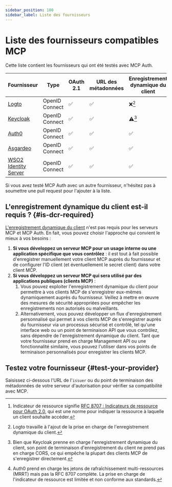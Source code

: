 ```yaml
---
sidebar_position: 100
sidebar_label: Liste des fournisseurs
---
```



# Liste des fournisseurs compatibles MCP

Cette liste contient les fournisseurs qui ont été testés avec MCP Auth.

| Fournisseur                                               | Type           | OAuth 2.1 | URL des métadonnées | Enregistrement dynamique du client | Indicateur de ressource[^1] |
| --------------------------------------------------------- | -------------- | --------- | ------------------- | ----------------------------------- | --------------------------- |
| [Logto](https://logto.io)                                 | OpenID Connect | ✅        | ✅                  | ❌[^2]                              | ✅                          |
| [Keycloak](https://www.keycloak.org)                      | OpenID Connect | ✅        | ✅                  | ⚠️[^3]                              | ❌                          |
| [Auth0](https://www.auth0.com)                            | OpenID Connect | ✅        | ✅                  | ✅                                  | ⚠️[^4]                      |
| [Asgardeo](https://wso2.com/asgardeo)                     | OpenID Connect | ✅        | ✅                  | ✅                                  | ❌                          |
| [WSO2 Identity Server](https://wso2.com/identity-server/) | OpenID Connect | ✅        | ✅                  | ✅                                  | ❌                          |

Si vous avez testé MCP Auth avec un autre fournisseur, n'hésitez pas à soumettre une pull request pour l'ajouter à la liste.

[^1]: Indicateur de ressource signifie [RFC 8707 : Indicateurs de ressource pour OAuth 2.0](https://datatracker.ietf.org/doc/html/rfc8707), qui est une norme pour indiquer la ressource à laquelle un client souhaite accéder.

[^2]: Logto travaille à l'ajout de la prise en charge de l'enregistrement dynamique du client.

[^3]: Bien que Keycloak prenne en charge l'enregistrement dynamique du client, son point de terminaison d'enregistrement du client ne prend pas en charge CORS, ce qui empêche la plupart des clients MCP de s'enregistrer directement.

[^4]: Auth0 prend en charge les jetons de rafraîchissement multi-ressources (MRRT) mais pas la RFC 8707 complète. La prise en charge de l'indicateur de ressource est limitée et non conforme aux standards.

## L'enregistrement dynamique du client est-il requis ? \{#is-dcr-required}

[L'enregistrement dynamique du client](https://datatracker.ietf.org/doc/html/rfc7591) n'est pas requis pour les serveurs MCP et MCP Auth. En fait, vous pouvez choisir l'approche qui convient le mieux à vos besoins :

1. **Si vous développez un serveur MCP pour un usage interne ou une application spécifique que vous contrôlez** : il est tout à fait possible d'enregistrer manuellement votre client MCP auprès du fournisseur et de configurer l'ID client (et éventuellement le secret client) dans votre client MCP.
2. **Si vous développez un serveur MCP qui sera utilisé par des applications publiques (clients MCP)** :
   1. Vous pouvez exploiter l'enregistrement dynamique du client pour permettre à vos clients MCP de s'enregistrer eux-mêmes dynamiquement auprès du fournisseur. Veillez à mettre en œuvre des mesures de sécurité appropriées pour empêcher les enregistrements non autorisés ou malveillants.
   2. Alternativement, vous pouvez développer un flux d'enregistrement personnalisé qui permet à vos clients MCP de s'enregistrer auprès du fournisseur via un processus sécurisé et contrôlé, tel qu'une interface web ou un point de terminaison API que vous contrôlez, sans dépendre de l'enregistrement dynamique du client.
      Tant que votre fournisseur prend en charge Management API ou une fonctionnalité similaire, vous pouvez l'utiliser dans vos points de terminaison personnalisés pour enregistrer les clients MCP.

## Testez votre fournisseur \{#test-your-provider}

Saisissez ci-dessous l'URL de l'`issuer` ou du point de terminaison des métadonnées de votre serveur d'autorisation pour vérifier sa compatibilité avec MCP.

<TestProvider />
